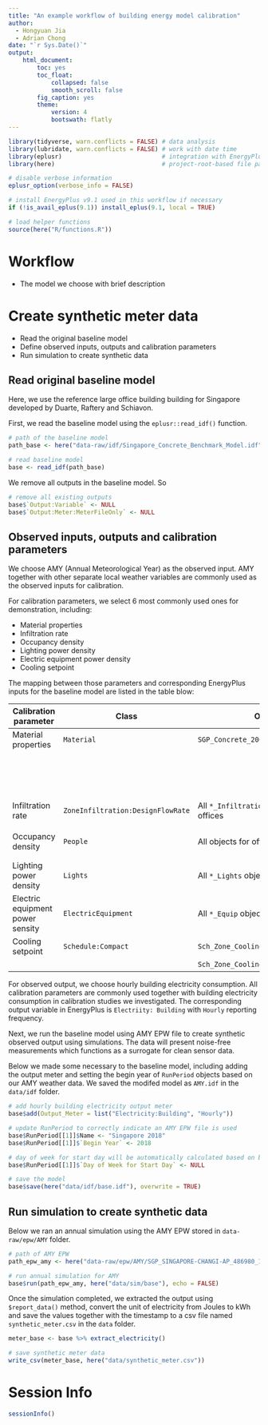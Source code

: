 ```yaml
---
title: "An example workflow of building energy model calibration"
author:
  - Hongyuan Jia
  - Adrian Chong
date: "`r Sys.Date()`"
output:
    html_document:
        toc: yes
        toc_float:
            collapsed: false
            smooth_scroll: false
        fig_caption: yes
        theme:
            version: 4
            bootswath: flatly
---
```


```r
library(tidyverse, warn.conflicts = FALSE) # data analysis
library(lubridate, warn.conflicts = FALSE) # work with date time
library(eplusr)                            # integration with EnergyPlus
library(here)                              # project-root-based file path

# disable verbose information
eplusr_option(verbose_info = FALSE)

# install EnergyPlus v9.1 used in this workflow if necessary
if (!is_avail_eplus(9.1)) install_eplus(9.1, local = TRUE)

# load helper functions
source(here("R/functions.R"))
```

# Workflow

<!-- Create a workflow diagram? -->

- The model we choose with brief description

# Create synthetic meter data

- Read the original baseline model
- Define observed inputs, outputs and calibration parameters
- Run simulation to create synthetic data

## Read original baseline model

Here, we use the reference large office building building for Singapore
developed by Duarte, Raftery and Schiavon.

First, we read the baseline model using the `eplusr::read_idf()` function.

```r
# path of the baseline model
path_base <- here("data-raw/idf/Singapore_Concrete_Benchmark_Model.idf")

# read baseline model
base <- read_idf(path_base)
```

We remove all outputs in the baseline model. So

```r
# remove all existing outputs
base$`Output:Variable` <- NULL
base$`Output:Meter:MeterFileOnly` <- NULL
```

## Observed inputs, outputs and calibration parameters

We choose AMY (Annual Meteorological Year) as the observed input.
AMY together with other separate local weather variables are commonly used as
the observed inputs for calibration.

For calibration parameters, we select 6 most commonly used ones for
demonstration, including:

- Material properties
- Infiltration rate
- Occupancy density
- Lighting power density
- Electric equipment power density
- Cooling setpoint

The mapping between those parameters and corresponding EnergyPlus inputs for
the baseline model are listed in the table blow:

| Calibration parameter            | Class                             | Object                                   | Field                                     | Value |
|----------------------------------+-----------------------------------+------------------------------------------+-------------------------------------------+-------|
| Material properties              | `Material`                        | `SGP_Concrete_200mm`                     | `Conductivity {W/m-K}`                    | 1.442 |
|                                  |                                   |                                          | `Density {kg/m3}`                         | 2400  |
|                                  |                                   |                                          | `Specific Heat {J/kg-K}`                  | 832   |
| Infiltration rate                | `ZoneInfiltration:DesignFlowRate` | All `*_Infiltration` objects for offices | `Air Changes per Hour {1/hr}`             | 0.2   |
| Occupancy density                | `People`                          | All objects for offices                  | `Zone Floor Area per Person {m2/persion}` | 10    |
| Lighting power density           | `Lights`                          | All `*_Lights` objects for offices       | `Watts per Zone Floor Area {W/m2}`        | 15    |
| Electric equipment power sensity | `ElectricEquipment`               | All `*_Equip` objects for offices        | `Watts per Zone Floor Area {W/m2}`        | 14    |
| Cooling setpoint                 | `Schedule:Compact`                | `Sch_Zone_Cooling_Setpoint_Wo_Solar`     | `Field 4`                                 | 24    |
|                                  |                                   | `Sch_Zone_Cooling_Setpoint_Solar`        | `Field 4`                                 | 23    |

For observed output, we choose hourly building electricity consumption. All
calibration parameters are commonly used together with building electricity
consumption in calibration studies we investigated. The corresponding output
variable in EnergyPlus is `Electriity: Building` with `Hourly` reporting
frequency.

Next, we run the baseline model using AMY EPW file to create synthetic observed
output using simulations. The data will present noise-free measurements which
functions as a surrogate for clean sensor data.

Below we made some necessary to the baseline model, including adding the output
meter and setting the begin year of `RunPeriod` objects based on our AMY
weather data. We saved the modifed model as `AMY.idf` in the `data/idf` folder.

```r
# add hourly building electricity output meter
base$add(Output_Meter = list("Electricity:Building", "Hourly"))

# update RunPeriod to correctly indicate an AMY EPW file is used
base$RunPeriod[[1]]$Name <- "Singapore 2018"
base$RunPeriod[[1]]$`Begin Year` <- 2018

# day of week for start day will be automatically calculated based on begin year
base$RunPeriod[[1]]$`Day of Week for Start Day` <- NULL

# save the model
base$save(here("data/idf/base.idf"), overwrite = TRUE)
```

## Run simulation to create synthetic data

Below we ran an annual simulation using the AMY EPW stored in
`data-raw/epw/AMY` folder.

```r
# path of AMY EPW
path_epw_amy <- here("data-raw/epw/AMY/SGP_SINGAPORE-CHANGI-AP_486980_18.epw")

# run annual simulation for AMY
base$run(path_epw_amy, here("data/sim/base"), echo = FALSE)
```

Once the simulation completed, we extracted the output using `$report_data()`
method, convert the unit of electricity from Joules to kWh and save the values
together with the timestamp to a csv file named `synthetic_meter.csv` in the
`data` folder.

```r
meter_base <- base %>% extract_electricity()

# save synthetic meter data
write_csv(meter_base, here("data/synthetic_meter.csv"))
```

# Session Info

```r
sessionInfo()
```
